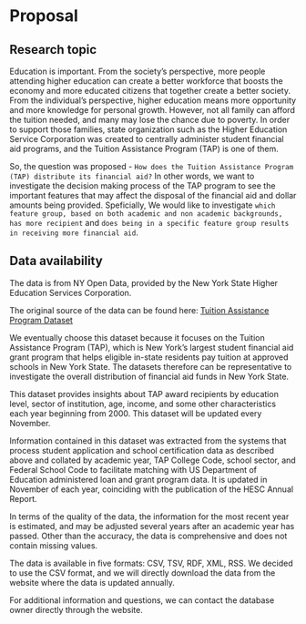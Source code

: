 # Proposal

## Research topic

Education is important. From the society’s perspective, more people attending higher education can create a better workforce that boosts the economy and more educated citizens that together create a better society. From the individual’s perspective, higher education means more opportunity and more knowledge for personal growth. However, not all family can afford the tuition needed, and many may lose the chance due to poverty. In order to support those families, state organization such as the Higher Education Service Corporation was created to centrally administer student financial aid programs, and the Tuition Assistance Program (TAP) is one of them.

So, the question was proposed - `How does the Tuition Assistance Program (TAP) distribute its financial aid?` In other words, we want to investigate the decision making process of the TAP program to see the important features that may affect the disposal of the financial aid and dollar amounts being provided. Speficially, We would like to investigate  `which feature group, based on both academic and non academic backgrounds, has more recipient` and `does being in a specific feature group results in receiving more financial aid`. 

## Data availability

The data is from NY Open Data, provided by the New York State Higher Education Services Corporation.

The original source of the data can be found here: 
[Tuition Assistance Program Dataset](https://data.ny.gov/Education/Tuition-Assistance-Program-TAP-Recipients-Dollars-/2t78-bs45)

We eventually choose this dataset because it focuses on the Tuition Assistance Program (TAP), which is New York's largest student financial aid grant program that helps eligible in-state residents pay tuition at approved schools in New York State. The datasets therefore can be representative to investigate the overall distribution of financial aid funds in New York State.  

This dataset provides insights about TAP award recipients by education level, sector of institution, age, income, and some other characteristics each year beginning from 2000. This dataset will be updated every November.

Information contained in this dataset was extracted from the systems that process student application and school certification data as described above and collated by academic year, TAP College Code, school sector, and Federal School Code to facilitate matching with US Department of Education administered loan and grant program data. It is updated in November of each year, coinciding with the publication of the HESC Annual Report. 

In terms of the quality of the data, the information for the most recent year is estimated, and may be adjusted several years after an academic year has passed. Other than the accuracy, the data is comprehensive and does not contain missing values.

The data is available in five formats: CSV, TSV, RDF, XML, RSS. We decided to use the CSV format, and we will directly download the data from the website where the data is updated annually. 

For additional information and questions, we can contact the database owner directly through the website. 



